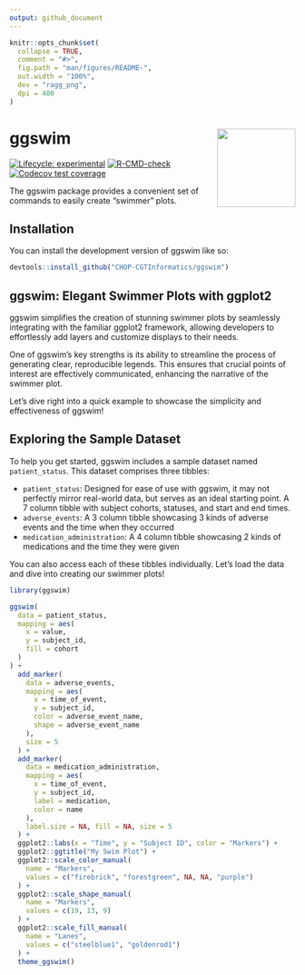 ```yaml
---
output: github_document
---
```


<!-- README.md is generated from README.Rmd. Please edit that file -->

```r
knitr::opts_chunk$set(
  collapse = TRUE,
  comment = "#>",
  fig.path = "man/figures/README-",
  out.width = "100%",
  dev = "ragg_png",
  dpi = 400
)
```

# ggswim <a href="https://chop-cgtinformatics.github.io/ggswim/"><img src="man/figures/logo.png" align="right" height="138" /></a>

<!-- badges: start -->
[![Lifecycle: experimental](https://img.shields.io/badge/lifecycle-experimental-orange.svg)](https://lifecycle.r-lib.org/articles/stages.html#experimental)
[![R-CMD-check](https://github.com/CHOP-CGTInformatics/ggswim/actions/workflows/R-CMD-check.yaml/badge.svg)](https://github.com/CHOP-CGTInformatics/ggswim/actions/workflows/R-CMD-check.yaml)
[![Codecov test coverage](https://codecov.io/gh/CHOP-CGTInformatics/ggswim/branch/main/graph/badge.svg)](https://app.codecov.io/gh/CHOP-CGTInformatics/ggswim?branch=main)
<!-- badges: end -->

The ggswim package provides a convenient set of commands to easily create "swimmer" plots.

## Installation

You can install the development version of ggswim like so:

``` r
devtools::install_github("CHOP-CGTInformatics/ggswim")
```

## ggswim: Elegant Swimmer Plots with ggplot2

ggswim simplifies the creation of stunning swimmer plots by seamlessly integrating with the familiar ggplot2 framework, allowing developers to effortlessly add layers and customize displays to their needs.

One of ggswim's key strengths is its ability to streamline the process of generating clear, reproducible legends. This ensures that crucial points of interest are effectively communicated, enhancing the narrative of the swimmer plot.

Let's dive right into a quick example to showcase the simplicity and effectiveness of ggswim!

## Exploring the Sample Dataset

To help you get started, ggswim includes a sample dataset named `patient_status`. This dataset comprises three tibbles:

- `patient_status`: Designed for ease of use with ggswim, it may not perfectly mirror real-world data, but serves as an ideal starting point. A 7 column tibble with subject cohorts, statuses, and start and end times.
- `adverse_events`: A 3 column tibble showcasing 3 kinds of adverse events and the time when they occurred
- `medication_administration`: A 4 column tibble showcasing 2 kinds of medications and the time they were given

You can also access each of these tibbles individually. Let's load the data and dive into creating our swimmer plots!

```r
library(ggswim)

ggswim(
  data = patient_status,
  mapping = aes(
    x = value,
    y = subject_id,
    fill = cohort
  )
) +
  add_marker(
    data = adverse_events,
    mapping = aes(
      x = time_of_event,
      y = subject_id,
      color = adverse_event_name,
      shape = adverse_event_name
    ),
    size = 5
  ) +
  add_marker(
    data = medication_administration,
    mapping = aes(
      x = time_of_event,
      y = subject_id,
      label = medication,
      color = name
    ),
    label.size = NA, fill = NA, size = 5
  ) +
  ggplot2::labs(x = "Time", y = "Subject ID", color = "Markers") +
  ggplot2::ggtitle("My Swim Plot") +
  ggplot2::scale_color_manual(
    name = "Markers",
    values = c("firebrick", "forestgreen", NA, NA, "purple")
  ) +
  ggplot2::scale_shape_manual(
    name = "Markers",
    values = c(19, 13, 9)
  ) +
  ggplot2::scale_fill_manual(
    name = "Lanes",
    values = c("steelblue1", "goldenrod1")
  ) +
  theme_ggswim()
```
